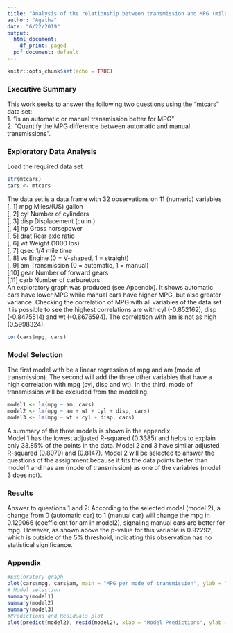 ```yaml
---
title: "Analysis of the relationship between transmission and MPG (miles per gallon)"
author: "Agatha"
date: "6/22/2019"
output:
  html_document:
    df_print: paged
  pdf_document: default
---
```

```r
knitr::opts_chunk$set(echo = TRUE)
```
### Executive Summary
This work seeks to answer the following two questions using the "mtcars" data set:   
1. “Is an automatic or manual transmission better for MPG”  
2. "Quantify the MPG difference between automatic and manual transmissions". 

### Exploratory Data Analysis   
Load the required data set    
``` r
str(mtcars)
cars <- mtcars
```
The data set is a data frame with 32 observations on 11 (numeric) variables  
[, 1]	mpg	Miles/(US) gallon  
[, 2]	cyl	Number of cylinders  
[, 3]	disp	Displacement (cu.in.)  
[, 4]	hp	Gross horsepower  
[, 5]	drat	Rear axle ratio  
[, 6]	wt	Weight (1000 lbs)  
[, 7]	qsec	1/4 mile time  
[, 8]	vs	Engine (0 = V-shaped, 1 = straight)  
[, 9]	am	Transmission (0 = automatic, 1 = manual)  
[,10]	gear	Number of forward gears  
[,11]	carb	Number of carburetors  
An exploratory graph was produced (see Appendix). It shows automatic cars have lower MPG while manual cars have higher MPG, but also greater variance. Checking the correlation of MPG with all variables of the data set it is possible to see the highest correlations are with cyl (-0.852162), disp (-0.8475514) and wt (-0.8676594). The correlation with am is not as high (0.5998324).
``` r
cor(cars$mpg, cars)
```
  
### Model Selection  
The first model with be a linear regression of mpg and am (mode of transmission). The second will add the three other variables that have a high correlation with mpg (cyl, disp and wt). In the third, mode of transmission will be excluded from the modelling.  
``` r
model1 <- lm(mpg ~ am, cars)
model2 <- lm(mpg ~ am + wt + cyl + disp, cars)
model3 <- lm(mpg ~ wt + cyl + disp, cars)
```
A summary of the three models is shown in the appendix.  
Model 1 has the lowest adjusted R-squared (0.3385) and helps to explain only 33.85% of the points in the data. Model 2 and 3 have similar adjusted R-squared (0.8079) and (0.8147). Model 2 will be selected to answer the questions of the assignment because it fits the data points better than model 1 and has am (mode of transmission) as one of the variables (model 3 does not).  

### Results  
Answer to questions 1 and 2: According to the selected model (model 2), a change from 0 (automatic car) to 1 (manual car) will change the mpg in 0.129066 (coefficient for am in model2), signaling manual cars are better for mpg. However, as shown above the p-value for this variable is 0.92292, which is outside of the 5% threshold, indicating this observation has no statistical significance.  

### Appendix  
``` r
#Exploratory graph 
plot(cars$mpg, cars$am, main = "MPG per mode of transmission", ylab = "Manual cars (1) and Automatic cars (0)", xlab = "MPG")
# Model selection
summary(model1)
summary(model2)
summary(model3)
#Predictions and Residuals plot
plot(predict(model2), resid(model2), xlab = "Model Predictions", ylab = "Model Residuals", main = "Model Predictions and Residuals for the selected model (model 2)")
```
